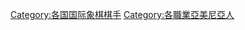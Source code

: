 {{Commons cat|Chess players from Armenia}}

[[Category:各国国际象棋棋手|Category:各国国际象棋棋手]]
[[Category:各職業亞美尼亞人|Category:各職業亞美尼亞人]]